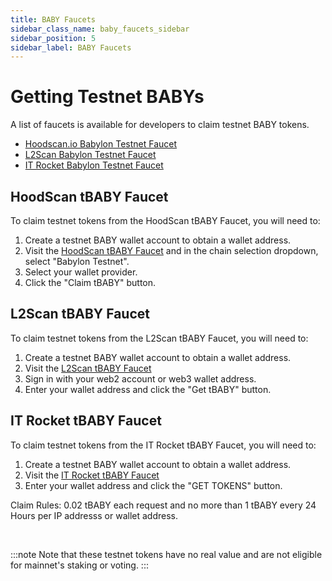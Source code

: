 ```yaml
---
title: BABY Faucets
sidebar_class_name: baby_faucets_sidebar
sidebar_position: 5
sidebar_label: BABY Faucets
---
```




# Getting Testnet BABYs

A list of faucets is available for developers to claim testnet BABY tokens.

- [Hoodscan.io Babylon Testnet Faucet](https://faucet.hoodscan.io/)
- [L2Scan Babylon Testnet Faucet](https://babylon-testnet.l2scan.co/faucet)
- [IT Rocket Babylon Testnet Faucet](https://testnet.itrocket.net/babylon/faucet)

## HoodScan tBABY Faucet

To claim testnet tokens from the HoodScan tBABY Faucet, you will need to:

1. Create a testnet BABY wallet account to obtain a wallet address.
2. Visit the [HoodScan tBABY Faucet](https://faucet.hoodscan.io/) and in 
the chain selection dropdown, select "Babylon Testnet".
3. Select your wallet provider.
4. Click the "Claim tBABY" button.

<div className="text-center">
  <ThemedImage
    alt="HoodScan Baby Faucet"
    sources={{
      light: useBaseUrl('/img/developers/babylon_genesis_chain/hoodscan_baby_faucet.png'),
      dark: useBaseUrl('/img/developers/babylon_genesis_chain/hoodscan_baby_faucet_dark.png'),
    }}
    width="80%"
  />
</div>

## L2Scan tBABY Faucet

To claim testnet tokens from the L2Scan tBABY Faucet, you will need to:

1. Create a testnet BABY wallet account to obtain a wallet address.
2. Visit the [L2Scan tBABY Faucet](https://babylon-testnet.l2scan.co/faucet)
3. Sign in with your web2 account or web3 wallet address. 
4. Enter your wallet address and click the "Get tBABY" button.

<div className="text-center">
  <ThemedImage
    alt="L2scan Baby Faucet"
    sources={{
      light: useBaseUrl('/img/developers/babylon_genesis_chain/l2scan_baby_faucet.png'),
      dark: useBaseUrl('/img/developers/babylon_genesis_chain/l2scan_baby_faucet.png'),
    }}
    width="80%"
  />
</div>

## IT Rocket tBABY Faucet 

To claim testnet tokens from the IT Rocket tBABY Faucet, you will need to:

1. Create a testnet BABY wallet account to obtain a wallet address.
2. Visit the [IT Rocket tBABY Faucet](https://testnet.itrocket.net/babylon/faucet)
3. Enter your wallet address and click the "GET TOKENS" button.

<div className="text-center">
  <ThemedImage
    alt="IT Rocket Baby Faucet"
    sources={{
      light: useBaseUrl('/img/developers/babylon_genesis_chain/itrocket_baby_faucet.png'),
      dark: useBaseUrl('/img/developers/babylon_genesis_chain/itrocket_baby_faucet_dark.png'),
    }}
    width="80%"
  />
</div>


Claim Rules: 0.02 tBABY each request and no more than 1 tBABY every 24 Hours per 
IP addresss or wallet address.

<br/>

:::note
Note that these testnet tokens have no real value and are not eligible for mainnet's staking or voting.
:::




